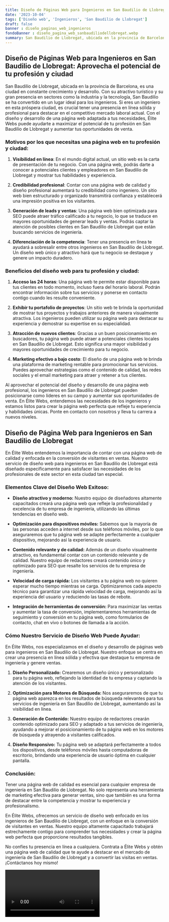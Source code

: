 ```yaml
---
title: Diseño de Páginas Web para Ingenieros en San Baudilio de Llobregat
date: '2023-10-04'
tags: ['Diseño web', 'Ingenieros', 'San Baudilio de Llobregat']
draft: false
banner : diseño_paginas_web_ingenieros
fondoBanner : diseño_pagina_web_sanbaudiliodellobregat.webp
summary: San Baudilio de Llobregat, ubicada en la provincia de Barcelona, es una ciudad en constante crecimiento y desarrollo. Con su atractivo turístico y su gran presencia en sectores como la industria y la tecnología, San Baudilio se ha convertido en un lugar ideal para los ingenieros. Si eres un ingeniero en esta próspera ciudad, es crucial tener una presencia en línea sólida y profesional para destacar en el competitivo mercado laboral actual. Con el diseño y desarrollo de una página web adaptada a tus necesidades, Élite Webs puede ayudarte a maximizar el potencial de tu profesión en San Baudilio de Llobregat y aumentar tus oportunidades de venta.
---
```


## Diseño de Páginas Web para Ingenieros en San Baudilio de Llobregat: Aprovecha el potencial de tu profesión y ciudad

San Baudilio de Llobregat, ubicada en la provincia de Barcelona, es una ciudad en constante crecimiento y desarrollo. Con su atractivo turístico y su gran presencia en sectores como la industria y la tecnología, San Baudilio se ha convertido en un lugar ideal para los ingenieros. Si eres un ingeniero en esta próspera ciudad, es crucial tener una presencia en línea sólida y profesional para destacar en el competitivo mercado laboral actual. Con el diseño y desarrollo de una página web adaptada a tus necesidades, Élite Webs puede ayudarte a maximizar el potencial de tu profesión en San Baudilio de Llobregat y aumentar tus oportunidades de venta.

### Motivos por los que necesitas una página web en tu profesión y ciudad:

1. **Visibilidad en línea**: En el mundo digital actual, un sitio web es la carta de presentación de tu negocio. Con una página web, podrás darte a conocer a potenciales clientes y empleadores en San Baudilio de Llobregat y mostrar tus habilidades y experiencia.

2. **Credibilidad profesional**: Contar con una página web de calidad y diseño profesional aumentará tu credibilidad como ingeniero. Un sitio web bien estructurado y organizado transmitirá confianza y establecerá una impresión positiva en los visitantes.

3. **Generación de leads y ventas**: Una página web bien optimizada para SEO puede atraer tráfico calificado a tu negocio, lo que se traduce en mayores oportunidades de generar leads y ventas. Podrás captar la atención de posibles clientes en San Baudilio de Llobregat que están buscando servicios de ingeniería.

4. **Diferenciación de la competencia**: Tener una presencia en línea te ayudará a sobresalir entre otros ingenieros en San Baudilio de Llobregat. Un diseño web único y atractivo hará que tu negocio se destaque y genere un impacto duradero.

### Beneficios del diseño web para tu profesión y ciudad:

1. **Acceso las 24 horas**: Una página web te permite estar disponible para tus clientes en todo momento, incluso fuera del horario laboral. Podrán encontrar información sobre tus servicios y ponerse en contacto contigo cuando les resulte conveniente.

2. **Exhibir tu portafolio de proyectos**: Un sitio web te brinda la oportunidad de mostrar tus proyectos y trabajos anteriores de manera visualmente atractiva. Los ingenieros pueden utilizar su página web para destacar su experiencia y demostrar su expertise en su especialidad.

3. **Atracción de nuevos clientes**: Gracias a un buen posicionamiento en buscadores, tu página web puede atraer a potenciales clientes locales en San Baudilio de Llobregat. Esto significa una mayor visibilidad y mayores oportunidades de crecimiento para tu negocio.

4. **Marketing efectivo a bajo costo**: El diseño de una página web te brinda una plataforma de marketing rentable para promocionar tus servicios. Puedes aprovechar estrategias como el contenido de calidad, las redes sociales y el email marketing para atraer y retener a tus clientes.

Al aprovechar el potencial del diseño y desarrollo de una página web profesional, los ingenieros en San Baudilio de Llobregat pueden posicionarse como líderes en su campo y aumentar sus oportunidades de venta. En Élite Webs, entendemos las necesidades de los ingenieros y estamos listos para crear la página web perfecta que refleje tu experiencia y habilidades únicas. Ponte en contacto con nosotros y lleva tu carrera a nuevos niveles.

<GifSeo />

<Cta />

## Diseño de Página Web para Ingenieros en San Baudilio de Llobregat

En Élite Webs entendemos la importancia de contar con una página web de calidad y enfocada en la conversión de visitantes en ventas. Nuestro servicio de diseño web para ingenieros en San Baudilio de Llobregat está diseñado específicamente para satisfacer las necesidades de los profesionales de este sector en esta ciudad tan especial.

### Elementos Clave del Diseño Web Exitoso:

- **Diseño atractivo y moderno:** Nuestro equipo de diseñadores altamente capacitados creará una página web que refleje la profesionalidad y excelencia de tu empresa de ingeniería, utilizando las últimas tendencias en diseño web.

- **Optimización para dispositivos móviles:** Sabemos que la mayoría de las personas acceden a internet desde sus teléfonos móviles, por lo que aseguraremos que tu página web se adapte perfectamente a cualquier dispositivo, mejorando así la experiencia de usuario.

- **Contenido relevante y de calidad:** Además de un diseño visualmente atractivo, es fundamental contar con un contenido relevante y de calidad. Nuestro equipo de redactores creará contenido único y optimizado para SEO que resalte los servicios de tu empresa de ingeniería.

- **Velocidad de carga rápida:** Los visitantes a tu página web no quieren esperar mucho tiempo mientras se carga. Optimizaremos cada aspecto técnico para garantizar una rápida velocidad de carga, mejorando así la experiencia del usuario y reduciendo las tasas de rebote.

- **Integración de herramientas de conversión:** Para maximizar las ventas y aumentar la tasa de conversión, implementaremos herramientas de seguimiento y conversión en tu página web, como formularios de contacto, chat en vivo o botones de llamada a la acción.

### Cómo Nuestro Servicio de Diseño Web Puede Ayudar:

En Élite Webs, nos especializamos en el diseño y desarrollo de páginas web para ingenieros en San Baudilio de Llobregat. Nuestro enfoque se centra en crear una presencia en línea sólida y efectiva que destaque tu empresa de ingeniería y genere ventas.

1. **Diseño Personalizado:** Crearemos un diseño único y personalizado para tu página web, reflejando la identidad de tu empresa y captando la atención de los visitantes.

2. **Optimización para Motores de Búsqueda:** Nos aseguraremos de que tu página web aparezca en los resultados de búsqueda relevantes para tus servicios de ingeniería en San Baudilio de Llobregat, aumentando así la visibilidad en línea.

3. **Generación de Contenido:** Nuestro equipo de redactores crearán contenido optimizado para SEO y adaptado a tus servicios de ingeniería, ayudando a mejorar el posicionamiento de tu página web en los motores de búsqueda y atrayendo a visitantes calificados.

4. **Diseño Responsivo:** Tu página web se adaptará perfectamente a todos los dispositivos, desde teléfonos móviles hasta computadoras de escritorio, brindando una experiencia de usuario óptima en cualquier pantalla.

### Conclusión:

Tener una página web de calidad es esencial para cualquier empresa de ingeniería en San Baudilio de Llobregat. No solo representa una herramienta de marketing efectiva para generar ventas, sino que también es una forma de destacar entre la competencia y mostrar tu experiencia y profesionalismo.

En Élite Webs, ofrecemos un servicio de diseño web enfocado en los ingenieros de San Baudilio de Llobregat, con un enfoque en la conversión de visitantes en ventas. Nuestro equipo altamente capacitado trabajará estrechamente contigo para comprender tus necesidades y crear la página web perfecta que proporcione resultados tangibles.

No confíes tu presencia en línea a cualquiera. Contrata a Élite Webs y obtén una página web de calidad que te ayude a destacar en el mercado de ingeniería de San Baudilio de Llobregat y a convertir las visitas en ventas. ¡Contáctanos hoy mismo!

<Video />

<CtaBot job='Ingenieros' city='San Baudilio de Llobregat'/>

<Gmaps query='San Baudilio de Llobregat+españa+maps' />